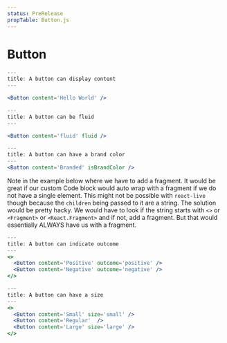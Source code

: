 ```yaml
---
status: PreRelease
propTable: Button.js
---
```


# Button

```jsx
---
title: A button can display content
---

<Button content='Hello World' />
```

```jsx
---
title: A button can be fluid
---

<Button content='fluid' fluid />
```

```jsx
---
title: A button can have a brand color
---
<Button content='Branded' isBrandColor />
```

Note in the example below where we have to add a fragment. It would be great if our custom Code block would auto wrap with a fragment if we do not have a single element. This might not be possible with `react-live` though because the `children` being passed to it are a string. The solution would be pretty hacky. We would have to look if the string starts with `<>` or `<Fragment>` or `<React.Fragment>` and if not, add a fragment. But that would essentially ALWAYS have us with a fragment.

```jsx
---
title: A button can indicate outcome
---
<>
  <Button content='Positive' outcome='positive' />
  <Button content='Negative' outcome='negative' />
</>
```

```jsx
---
title: A button can have a size
---
<>
  <Button content='Small' size='small' />
  <Button content='Regular'  />
  <Button content='Large' size='large' />
</>
```
